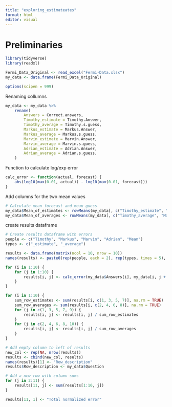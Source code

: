 ```yaml
---
title: "exploring_estimateates"
format: html
editor: visual
---
```


# Preliminaries

```r
library(tidyverse)
library(readxl)
```

```r
Fermi_Data_Original <- read_excel("Fermi-Data.xlsx")
my_data <- data.frame(Fermi_Data_Original)

options(scipen = 999)
```

Renaming collumns

```r
my_data <- my_data %>%
    rename(
        Answers = Correct.answers,
        Timothy_estimate = Timothy.Answer,
        Timothy_average = Timothy.s.guess,
        Markus_estimate = Markus.Answer,
        Markus_average = Markus.s.guess,
        Marvin_estimate = Marvin.Answer,
        Marvin_average = Marvin.s.guess,
        Adrian_estimate = Adrian.Answer,
        Adrian_average = Adrian.s.guess,
    )
```

Function to calculate log/exp error

```r
calc_error <- function(actual, forecast) {
    abs(log10(max(0.01, actual)) - log10(max(0.01, forecast)))
}
```

Add columns for the two mean values

```r
# Calculate mean forecast and mean guess
my_data$Mean_of_estimates <- rowMeans(my_data[, c("Timothy_estimate", "Markus_estimate", "Marvin_estimate", "Adrian_estimate")], na.rm = TRUE)
my_data$Mean_of_averages <- rowMeans(my_data[, c("Timothy_average", "Markus_average", "Marvin_average", "Adrian_average")], na.rm = TRUE)
```

create results dataframe

```r
# Create results dataframe with errors
people <- c("Timothy", "Markus", "Marvin", "Adrian", "Mean")
types <- c("_estimate", "_average")

results <- data.frame(matrix(ncol = 10, nrow = 10))
names(results) <- paste0(rep(people, each = 2), rep(types, times = 5), "_error")


```


```r
for (i in 1:10) {
    for (j in 1:10) {
        results[i, j] <- calc_error(my_data$Answers[i], my_data[i, j + 2])
    }
}
```



```r
for (i in 1:10) {
    sum_row_estimates <- sum(results[i, c(1, 3, 5, 7)], na.rm = TRUE)
    sum_row_averages <- sum(results[i, c(2, 4, 6, 8)], na.rm = TRUE)
    for (j in c(1, 3, 5, 7, 9)) {
        results[i, j] <- results[i, j] / sum_row_estimates
    }
    for (j in c(2, 4, 6, 8, 10)) {
        results[i, j] <- results[i, j] / sum_row_averages
    }
}

```



```r
# Add empty column to left of results
new_col <- rep(NA, nrow(results))
results <- cbind(new_col, results)
names(results)[1] <- "Row_description"
results$Row_description <- my_data$Question
```

```r
# Add a new row with column sums
for (j in 2:11) {
    results[11, j] <- sum(results[1:10, j])
}

results[11, 1] <- "Total normalized error"
```
